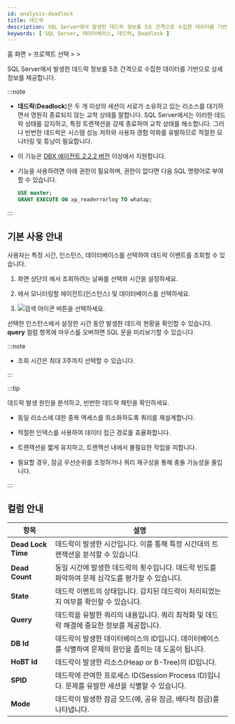 ```yaml
---
id: analysis-deadlock
title: 데드락
description: SQL Server에서 발생한 데드락 정보를 5초 간격으로 수집한 데이터를 기반으로 상세 정보를 제공합니다.
keywords: [ SQL Server, 데이터베이스, 데드락, Deadlock ]
---
```


홈 화면 &gt; 프로젝트 선택 &gt; <Cmdname sid="side_analysis" className="uitext" /> &gt; <Cmdname sid="side_deadLock" className="uitext" />

SQL Server에서 발생한 데드락 정보를 5초 간격으로 수집한 데이터를 기반으로 상세 정보를 제공합니다.

:::note

* **데드락**(**Deadlock**)은 두 개 이상의 세션이 서로가 소유하고 있는 리소스를 대기하면서 영원히 종료되지 않는 교착 상태를 말합니다. SQL Server에서는 이러한 데드락 상태를 감지하고, 특정 트랜잭션을 강제 종료하여 교착 상태를 해소합니다. 그러나 빈번한 데드락은 시스템 성능 저하와 사용자 경험 악화를 유발하므로 적절한 모니터링 및 튜닝이 필요합니다.

* 이 기능은 [DBX 에이전트 2.2.2 버전](../release-notes/db/dbx-2_2_2) 이상에서 지원합니다.

* 기능을 사용하려면 아래 권한이 필요하며, 권한이 없다면 다음 SQL 명령어로 부여할 수 있습니다.

  ```sql
  USE master;
  GRANT EXECUTE ON xp_readerrorlog TO whatap;
  ```
:::

## 기본 사용 안내

사용자는 특정 시간, 인스턴스, 데이터베이스를 선택하여 데드락 이벤트를 조회할 수 있습니다.

<ImgLang img="db-deadlock-basic-mssql-v2.png" desc="Deadlock" />

1. 화면 상단의 <Cmdname sid="time" className="uitext" />에서 조회하려는 날짜를 선택와 시간을 설정하세요.

1. <Cmdname sid="instance" className="uitext" />에서 모니터링할 에이전트(인스턴스) 및 데이터베이스를 선택하세요.

1. ![검색 아이콘](/img/ico-btn-search.png) 버튼을 선택하세요.

선택한 인스턴스에서 설정한 시간 동안 발생한 데드락 현황을 확인할 수 있습니다. **query** 컬럼 항목에 마우스를 오버하면 SQL 문을 미리보기할 수 있습니다.

:::note

* 조회 시간은 최대 3주까지 선택할 수 있습니다.

:::

:::tip

데드락 발생 원인을 분석하고, 빈번한 데드락 패턴을 확인하세요.

* 동일 리소스에 대한 중복 액세스를 최소화하도록 쿼리를 재설계합니다.

* 적절한 인덱스를 사용하여 데이터 접근 경로를 효율화합니다.

* 트랜잭션을 짧게 유지하고, 트랜잭션 내에서 불필요한 작업을 피합니다.

* 필요할 경우, 잠금 우선순위를 조정하거나 쿼리 재구성을 통해 충돌 가능성을 줄입니다.

:::

## 컬럼 안내

| 항목 | 설명 |
| -- | -- |
| **Dead Lock Time** | 데드락이 발생한 시간입니다. 이를 통해 특정 시간대의 트랜잭션을 분석할 수 있습니다. |
| **Dead Count** | 동일 시간에 발생한 데드락의 횟수입니다. 데드락 빈도를 파악하여 문제 심각도를 평가할 수 있습니다. |
| **State** | 데드락 이벤트의 상태입니다. 감지된 데드락이 처리되었는지 여부를 확인할 수 있습니다. |
| **Query** | 데드락을 유발한 쿼리의 내용입니다. 쿼리 최적화 및 데드락 해결에 중요한 정보를 제공합니다. |
| **DB Id** | 데드락이 발생한 데이터베이스의 ID입니다. 데이터베이스를 식별하여 문제의 원인을 좁히는 데 도움이 됩니다. |
| **HoBT Id** | 데드락이 발생한 리소스(Heap or B-Tree)의 ID입니다. |
| **SPID** | 데드락에 관여한 프로세스 ID(Session Process ID)입니다. 문제를 유발한 세션을 식별할 수 있습니다. |
| **Mode** | 데드락이 발생한 잠금 모드(예, 공유 잠금, 배타적 잠금)를 나타냅니다. |